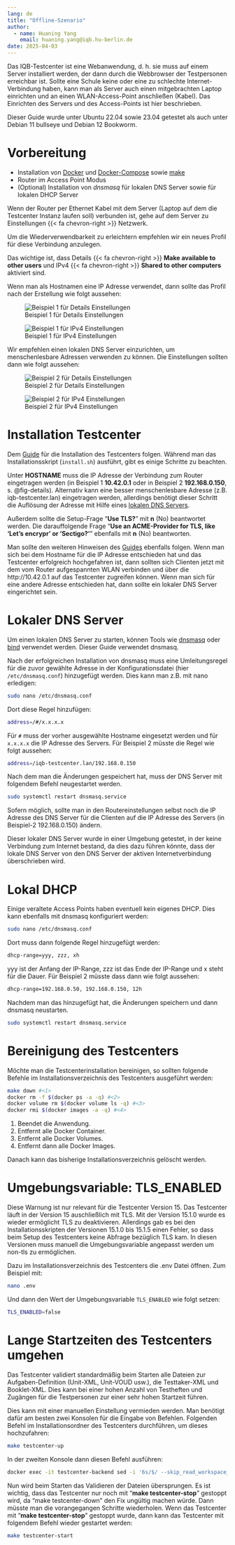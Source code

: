 ```yaml
---
lang: de
title: "Offline-Szenario"
author:
  - name: Huaning Yang
    email: huaning.yang@iqb.hu-berlin.de
date: 2025-04-03
---
```


Das IQB-Testcenter ist eine Webanwendung, d. h. sie muss auf einem Server installiert werden, der dann durch die Webbrowser der Testpersonen erreichbar ist. Sollte eine Schule keine oder eine zu schlechte Internet-Verbindung haben, kann man als Server auch einen mitgebrachten Laptop einrichten und an einen WLAN-Access-Point anschließen (Kabel). Das Einrichten des Servers und des Access-Points ist hier beschrieben.

::: {.callout-note}
Dieser Guide wurde unter Ubuntu 22.04 sowie 23.04 getestet als auch unter Debian 11 bullseye und Debian 12 Bookworm.
:::


# Vorbereitung

- Installation von [Docker](https://docs.docker.com/engine/install/ubuntu/#installation-methods) und [Docker-Compose](https://docs.docker.com/compose/install/standalone/#on-linux) sowie [make](https://www.gnu.org/software/make/)
- Router im Access Point Modus
- (Optional) Installation von _dnsmasq_ für lokalen DNS Server sowie für lokalen DHCP Server

Wenn der Router per Ethernet Kabel mit dem Server (Laptop auf dem die Testcenter Instanz laufen soll) verbunden ist, gehe auf dem Server zu Einstellungen {{< fa chevron-right >}} Netzwerk.

Um die Wiederverwendbarkeit zu erleichtern empfehlen wir ein neues Profil für diese Verbindung anzulegen.

Das wichtige ist, dass Details {{< fa chevron-right >}} **Make available to other users** und IPv4 {{< fa chevron-right >}} **Shared to other computers** aktiviert sind.

Wenn man als Hostnamen eine IP Adresse verwendet, dann sollte das Profil nach der Erstellung wie folgt aussehen:

![Beispiel 1 für Details Einstellungen](offline1.png){#fig-details}

![Beispiel 1 für IPv4 Einstellungen](offline2.png){#fig-ipv4}

Wir empfehlen einen lokalen DNS Server einzurichten, um menschenlesbare Adressen verwenden zu können. Die Einstellungen sollten dann wie folgt aussehen:

![Beispiel 2 für Details Einstellungen](offline3.png){#fig-details2}

![Beispiel 2 für IPv4 Einstellungen](offline4.png){#fig-ipv42}

# Installation Testcenter

Dem [Guide](https://pages.cms.hu-berlin.de/iqb/testcenter/pages/installation-prod.html) für die Installation des Testcenters folgen.
Während man das Installationsskript (`install.sh`) ausführt, gibt es einige Schritte zu beachten.

Unter **HOSTNAME** muss die IP Adresse der Verbindung zum Router eingetragen werden (in Beispiel 1 **10.42.0.1** oder in Beispiel 2 **192.168.0.150**, s. @fig-details). Alternativ kann eine besser menschenlesbare Adresse (z.B. iqb-testcenter.lan) eingetragen werden, allerdings benötigt dieser Schritt die Auflösung der Adresse mit Hilfe eines [lokalen DNS Servers](#lokaler-dns-server).

Außerdem sollte die Setup-Frage "**Use TLS?**" mit **n** (No) beantwortet werden.
Die darauffolgende Frage "**Use an ACME-Provider for TLS, like 'Let's encrypr' or 'Sectigo?'**" ebenfalls mit **n** (No) beantworten.

Man sollte den weiteren Hinweisen des [Guides](https://pages.cms.hu-berlin.de/iqb/testcenter/pages/installation-prod.html) ebenfalls folgen. Wenn man sich bei dem Hostname für die IP Adresse entschieden hat und das Testcenter erfolgreich hochgefahren ist, dann sollten sich Clienten jetzt mit dem vom Router aufgespannten WLAN verbinden und über die http://10.42.0.1 auf das Testcenter zugreifen können. Wenn man sich für eine andere Adresse entschieden hat, dann sollte ein lokaler DNS Server eingerichtet sein.

# Lokaler DNS Server

Um einen lokalen DNS Server zu starten, können Tools wie [dnsmasq](https://wiki.ubuntuusers.de/Dnsmasq/) oder [bind](https://wiki.ubuntuusers.de/DNS-Server_Bind/) verwendet werden.
Dieser Guide verwendet dnsmasq.

Nach der erfolgreichen Installation von dnsmasq muss eine Umleitungsregel für die zuvor gewählte Adresse in der Konfigurationsdatei (hier `/etc/dnsmasq.conf`) hinzugefügt werden. Dies kann man z.B. mit nano erledigen:

```bash
sudo nano /etc/dnsmasq.conf
```

Dort diese Regel hinzufügen:

```bash
address=/#/x.x.x.x
```

Für `#` muss der vorher ausgewählte Hostname eingesetzt werden und für `x.x.x.x` die IP Adresse des Servers. Für Beispiel 2 müsste die Regel wie folgt aussehen:

```bash
address=/iqb-testcenter.lan/192.168.0.150
```

Nach dem man die Änderungen gespeichert hat, muss der DNS Server mit folgendem Befehl neugestartet werden.

```bash
sudo systemctl restart dnsmasq.service
```

Sofern möglich, sollte man in den Routereinstellungen selbst noch die IP Adresse des DNS Server für die Clienten auf die IP Adresse des Servers (in Beispiel-2 192.168.0.150) ändern.

::: {.callout-note}
Dieser lokaler DNS Server wurde in einer Umgebung getestet, in der keine Verbindung zum Internet bestand, da dies dazu führen könnte, dass der lokale DNS Server von den DNS Server der aktiven Internetverbindung überschrieben wird.
:::

# Lokal DHCP
Einige veraltete Access Points haben eventuell kein eigenes DHCP. Dies kann ebenfalls mit dnsmasq konfiguriert werden:

```bash
sudo nano /etc/dnsmasq.conf
```

Dort muss dann folgende Regel hinzugefügt werden:

```bash
dhcp-range=yyy, zzz, xh
```
yyy ist der Anfang der IP-Range, zzz ist das Ende der IP-Range und x steht für die Dauer.
Für Beispiel 2 müsste dass dann wie folgt aussehen:

```bash
dhcp-range=192.168.0.50, 192.168.0.150, 12h
```

Nachdem man das hinzugefügt hat, die Änderungen speichern und dann dnsmasq neustarten.

```bash
sudo systemctl restart dnsmasq.service
```

# Bereinigung des Testcenters

Möchte man die Testcenterinstallation bereinigen, so sollten folgende Befehle im Installationsverzeichnis des Testcenters ausgeführt werden:

```bash {code-line-numbers="true"}
make down #<1>
docker rm -f $(docker ps -a -q) #<2>
docker volume rm $(docker volume ls -q) #<3>
docker rmi $(docker images -a -q) #<4>
```

1. Beendet die Anwendung.
2. Entfernt alle Docker Container.
3. Entfernt alle Docker Volumes.
4. Entfernt dann alle Docker Images.

Danach kann das bisherige Installationsverzeichnis gelöscht werden.

# Umgebungsvariable: TLS_ENABLED 

:::{.callout-warning}
Diese Warnung ist nur relevant für die Testcenter Version 15.
Das Testcenter läuft in der Version 15 auschließlich mit TLS. Mit der Version 15.1.0 wurde es wieder ermöglicht TLS zu deaktivieren. Allerdings gab es bei den Installationsskripten der Versionen 15.1.0 bis 15.1.5 einen Fehler, so dass beim Setup des Testcenters keine Abfrage bezüglich TLS kam. In diesen Versionen muss manuell die Umgebungsvariable angepasst werden um non-tls zu ermöglichen.
:::

Dazu im Installationsverzeichnis des Testcenters die .env Datei öffnen. Zum Beispiel mit:

```bash
nano .env
```

Und dann den Wert der Umgebungsvariable `TLS_ENABLED` wie folgt setzen:

```bash
TLS_ENABLED=false
```

# Lange Startzeiten des Testcenters umgehen

Das Testcenter validiert standardmäßig beim Starten alle Dateien zur Aufgaben-Definition (Unit-XML, Unit-VOUD usw.), die Testtaker-XML und Booklet-XML. Dies kann bei einer hohen Anzahl von Testheften und Zugängen für die Testpersonen zur einer sehr hohen Startzeit führen.

Dies kann mit einer manuellen Einstellung vermieden werden.
Man benötigt dafür am besten zwei Konsolen für die Eingabe von Befehlen.
Folgenden Befehl im Installationsordner des Testcenters durchführen, um dieses hochzufahren:

```bash
make testcenter-up
```

In der zweiten Konsole dann diesen Befehl ausführen:

```bash
docker exec -it testcenter-backend sed -i '6s/$/ --skip_read_workspace_files/' /entrypoint.sh
```

Nun wird beim Starten das Validieren der Dateien übersprungen.
Es ist wichtig, dass das Testcenter nur noch mit "**make testcenter-stop**" gestoppt wird, da "make testcenter-down" den Fix ungültig machen würde. Dann müsste man die vorangegangen Schritte wiederholen.
Wenn das Testcenter mit "**make testcenter-stop**" gestoppt wurde, dann kann das Testcenter mit folgendem Befehl wieder gestartet werden:
```bash
make testcenter-start
```
